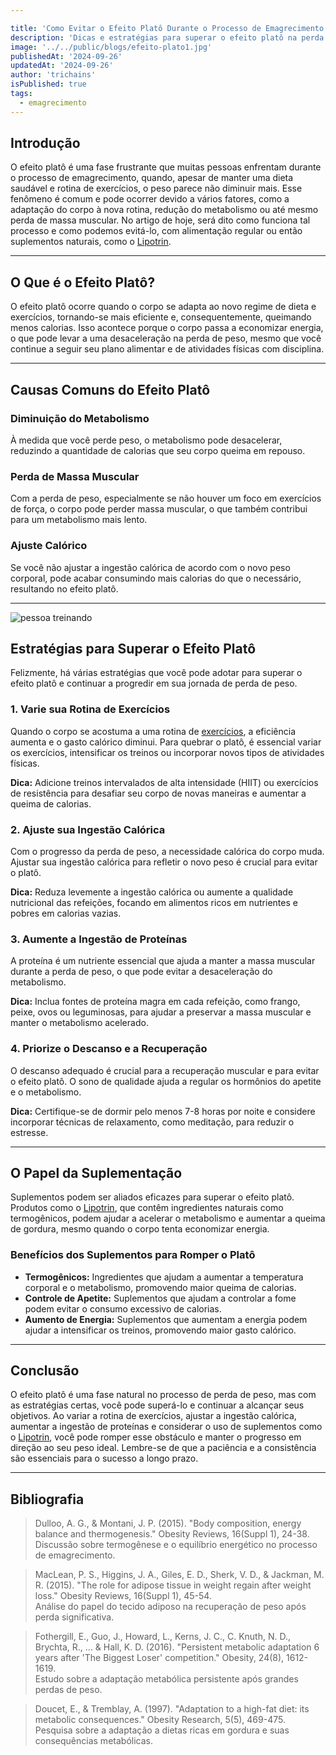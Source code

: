 ```yaml
---

title: 'Como Evitar o Efeito Platô Durante o Processo de Emagrecimento'
description: 'Dicas e estratégias para superar o efeito platô na perda de peso.'
image: '../../public/blogs/efeito-plato1.jpg'
publishedAt: '2024-09-26'
updatedAt: '2024-09-26'
author: 'trichains'
isPublished: true
tags:
  - emagrecimento
---
```


## Introdução

O efeito platô é uma fase frustrante que muitas pessoas enfrentam durante o processo de emagrecimento, quando, apesar de manter uma dieta saudável e rotina de exercícios, o peso parece não diminuir mais. Esse fenômeno é comum e pode ocorrer devido a vários fatores, como a adaptação do corpo à nova rotina, redução do metabolismo ou até mesmo perda de massa muscular. No artigo de hoje, será dito como funciona tal processo e como podemos evitá-lo, com alimentação regular ou então suplementos naturais, como o [Lipotrin](https://sevenpharma.com.br/produto/lipotrin-5-frascos/).

---

## O Que é o Efeito Platô?

O efeito platô ocorre quando o corpo se adapta ao novo regime de dieta e exercícios, tornando-se mais eficiente e, consequentemente, queimando menos calorias. Isso acontece porque o corpo passa a economizar energia, o que pode levar a uma desaceleração na perda de peso, mesmo que você continue a seguir seu plano alimentar e de atividades físicas com disciplina.

---

## Causas Comuns do Efeito Platô

### Diminuição do Metabolismo

À medida que você perde peso, o metabolismo pode desacelerar, reduzindo a quantidade de calorias que seu corpo queima em repouso.

### Perda de Massa Muscular

Com a perda de peso, especialmente se não houver um foco em exercícios de força, o corpo pode perder massa muscular, o que também contribui para um metabolismo mais lento.

### Ajuste Calórico

Se você não ajustar a ingestão calórica de acordo com o novo peso corporal, pode acabar consumindo mais calorias do que o necessário, resultando no efeito platô.

---

<div style={{ display: 'flex', justifyContent: 'center' }}>
  <Image
    src="/blog/blogs/efeito-plato2.jpg"
    width={600}
    height={404}
    alt="pessoa treinando"
  />
</div>

## Estratégias para Superar o Efeito Platô

Felizmente, há várias estratégias que você pode adotar para superar o efeito platô e continuar a progredir em sua jornada de perda de peso.

### 1. Varie sua Rotina de Exercícios

Quando o corpo se acostuma a uma rotina de [exercícios](https://pharmasix.com.br/blog/blogs/movimento-pela-saude), a eficiência aumenta e o gasto calórico diminui. Para quebrar o platô, é essencial variar os exercícios, intensificar os treinos ou incorporar novos tipos de atividades físicas.

**Dica:** Adicione treinos intervalados de alta intensidade (HIIT) ou exercícios de resistência para desafiar seu corpo de novas maneiras e aumentar a queima de calorias.

### 2. Ajuste sua Ingestão Calórica

Com o progresso da perda de peso, a necessidade calórica do corpo muda. Ajustar sua ingestão calórica para refletir o novo peso é crucial para evitar o platô.

**Dica:** Reduza levemente a ingestão calórica ou aumente a qualidade nutricional das refeições, focando em alimentos ricos em nutrientes e pobres em calorias vazias.

### 3. Aumente a Ingestão de Proteínas

A proteína é um nutriente essencial que ajuda a manter a massa muscular durante a perda de peso, o que pode evitar a desaceleração do metabolismo.

**Dica:** Inclua fontes de proteína magra em cada refeição, como frango, peixe, ovos ou leguminosas, para ajudar a preservar a massa muscular e manter o metabolismo acelerado.

### 4. Priorize o Descanso e a Recuperação

O descanso adequado é crucial para a recuperação muscular e para evitar o efeito platô. O sono de qualidade ajuda a regular os hormônios do apetite e o metabolismo.

**Dica:** Certifique-se de dormir pelo menos 7-8 horas por noite e considere incorporar técnicas de relaxamento, como meditação, para reduzir o estresse.

---



## O Papel da Suplementação

Suplementos podem ser aliados eficazes para superar o efeito platô. Produtos como o [Lipotrin](https://sevenpharma.com.br/produto/lipotrin-5-frascos/), que contêm ingredientes naturais como termogênicos, podem ajudar a acelerar o metabolismo e aumentar a queima de gordura, mesmo quando o corpo tenta economizar energia.

### Benefícios dos Suplementos para Romper o Platô

- **Termogênicos:** Ingredientes que ajudam a aumentar a temperatura corporal e o metabolismo, promovendo maior queima de calorias.
- **Controle de Apetite:** Suplementos que ajudam a controlar a fome podem evitar o consumo excessivo de calorias.
- **Aumento de Energia:** Suplementos que aumentam a energia podem ajudar a intensificar os treinos, promovendo maior gasto calórico.

---

## Conclusão

O efeito platô é uma fase natural no processo de perda de peso, mas com as estratégias certas, você pode superá-lo e continuar a alcançar seus objetivos. Ao variar a rotina de exercícios, ajustar a ingestão calórica, aumentar a ingestão de proteínas e considerar o uso de suplementos como o [Lipotrin](https://sevenpharma.com.br/produto/lipotrin-5-frascos/), você pode romper esse obstáculo e manter o progresso em direção ao seu peso ideal. Lembre-se de que a paciência e a consistência são essenciais para o sucesso a longo prazo.

---

## Bibliografia

> Dulloo, A. G., & Montani, J. P. (2015). "Body composition, energy balance and thermogenesis." Obesity Reviews, 16(Suppl 1), 24-38.  
Discussão sobre termogênese e o equilíbrio energético no processo de emagrecimento.

> MacLean, P. S., Higgins, J. A., Giles, E. D., Sherk, V. D., & Jackman, M. R. (2015). "The role for adipose tissue in weight regain after weight loss." Obesity Reviews, 16(Suppl 1), 45-54.  
Análise do papel do tecido adiposo na recuperação de peso após perda significativa.

> Fothergill, E., Guo, J., Howard, L., Kerns, J. C., C. Knuth, N. D., Brychta, R., ... & Hall, K. D. (2016). "Persistent metabolic adaptation 6 years after 'The Biggest Loser' competition." Obesity, 24(8), 1612-1619.  
Estudo sobre a adaptação metabólica persistente após grandes perdas de peso.

> Doucet, E., & Tremblay, A. (1997). "Adaptation to a high-fat diet: its metabolic consequences." Obesity Research, 5(5), 469-475.  
Pesquisa sobre a adaptação a dietas ricas em gordura e suas consequências metabólicas.


